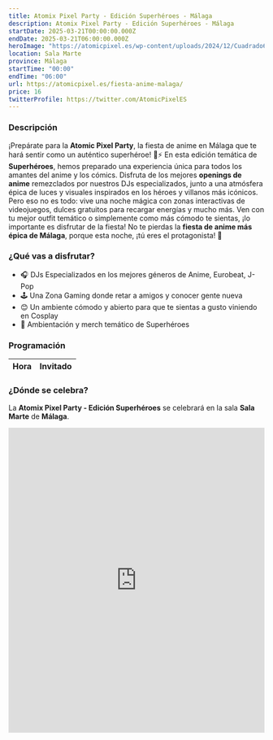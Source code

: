 ```yaml
---
title: Atomix Pixel Party - Edición Superhéroes - Málaga
description: Atomix Pixel Party - Edición Superhéroes - Málaga
startDate: 2025-03-21T00:00:00.000Z
endDate: 2025-03-21T06:00:00.000Z
heroImage: "https://atomicpixel.es/wp-content/uploads/2024/12/Cuadrado640.jpg"
location: Sala Marte
province: Málaga
startTime: "00:00"
endTime: "06:00"
url: https://atomicpixel.es/fiesta-anime-malaga/
price: 16
twitterProfile: https://twitter.com/AtomicPixelES
---
```


### Descripción

¡Prepárate para la **Atomic Pixel Party**, la fiesta de anime en Málaga que te hará sentir como un auténtico superhéroe! 🎉⚡ En esta edición temática de **Superhéroes**, hemos preparado una experiencia única para todos los amantes del anime y los cómics. Disfruta de los mejores **openings de anime** remezclados por nuestros DJs especializados, junto a una atmósfera épica de luces y visuales inspirados en los héroes y villanos más icónicos.
Pero eso no es todo: vive una noche mágica con zonas interactivas de videojuegos, dulces gratuitos para recargar energías y mucho más. Ven con tu mejor outfit temático o simplemente como más cómodo te sientas, ¡lo importante es disfrutar de la fiesta! No te pierdas la **fiesta de anime más épica de Málaga**, porque esta noche, ¡tú eres el protagonista! 🌟

### ¿Qué vas a disfrutar?

+ 🎧 DJs Especializados en los mejores géneros de Anime, Eurobeat, J-Pop
+ 🕹 Una Zona Gaming donde retar a amigos y conocer gente nueva
+ 😊 Un ambiente cómodo y abierto para que te sientas a gusto viniendo en Cosplay
+ 🦸 Ambientación y merch temático de Superhéroes

### Programación

| Hora | Invitado |
|------|----------|

### ¿Dónde se celebra?

La **Atomix Pixel Party - Edición Superhéroes** se celebrará en la sala **Sala Marte** de **Málaga**.
<iframe src="https://www.google.com/maps/embed?pb=!1m14!1m8!1m3!1d114999.604184287!2d-4.4119!3d36.719319!3m2!1i1024!2i768!4f13.1!3m3!1m2!1s0xd72f7898fb0246f%3A0x9cb51f059ed2d966!2sSala%20Marte!5e1!3m2!1ses!2sus!4v1736185834719!5m2!1ses!2sus" width="100%" height="600" style="border:0;" allowfullscreen="" loading="lazy" referrerpolicy="no-referrer-when-downgrade"></iframe>
